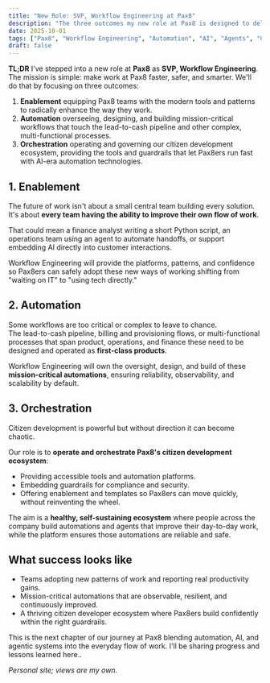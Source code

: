 ```yaml
---
title: "New Role: SVP, Workflow Engineering at Pax8"
description: "The three outcomes my new role at Pax8 is designed to deliver: enablement, automation, and orchestration."
date: 2025-10-01
tags: ["Pax8", "Workflow Engineering", "Automation", "AI", "Agents", "Citizen Development", "Future of Work"]
draft: false
---
```


**TL;DR** I've stepped into a new role at **Pax8** as **SVP, Workflow Engineering**.  
The mission is simple: make work at Pax8 faster, safer, and smarter. We'll do that by focusing on three outcomes:

1. **Enablement** equipping Pax8 teams with the modern tools and patterns to radically enhance the way they work.  
2. **Automation** overseeing, designing, and building mission-critical workflows that touch the lead-to-cash pipeline and other complex, multi-functional processes.  
3. **Orchestration** operating and governing our citizen development ecosystem, providing the tools and guardrails that let Pax8ers run fast with AI-era automation technologies.

## 1. Enablement
The future of work isn't about a small central team building every solution. It's about **every team having the ability to improve their own flow of work**.  

That could mean a finance analyst writing a short Python script, an operations team using an agent to automate handoffs, or support embedding AI directly into customer interactions.  

Workflow Engineering will provide the platforms, patterns, and confidence so Pax8ers can safely adopt these new ways of working shifting from "waiting on IT" to "using tech directly."

## 2. Automation
Some workflows are too critical or complex to leave to chance.  
The lead-to-cash pipeline, billing and provisioning flows, or multi-functional processes that span product, operations, and finance these need to be designed and operated as **first-class products**.  

Workflow Engineering will own the oversight, design, and build of these **mission-critical automations**, ensuring reliability, observability, and scalability by default.

## 3. Orchestration
Citizen development is powerful but without direction it can become chaotic.  

Our role is to **operate and orchestrate Pax8's citizen development ecosystem**:  
- Providing accessible tools and automation platforms.  
- Embedding guardrails for compliance and security.  
- Offering enablement and templates so Pax8ers can move quickly, without reinventing the wheel.  

The aim is a **healthy, self-sustaining ecosystem** where people across the company build automations and agents that improve their day-to-day work, while the platform ensures those automations are reliable and safe.

## What success looks like
- Teams adopting new patterns of work and reporting real productivity gains.  
- Mission-critical automations that are observable, resilient, and continuously improved.  
- A thriving citizen developer ecosystem where Pax8ers build confidently within the right guardrails.  

This is the next chapter of our journey at Pax8 blending automation, AI, and agentic systems into the everyday flow of work. I'll be sharing progress and lessons learned here..

*Personal site; views are my own.*
